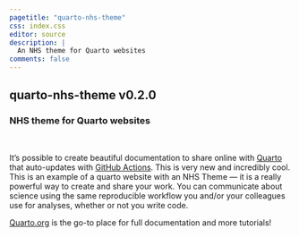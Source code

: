 ```yaml
---
pagetitle: "quarto-nhs-theme"
css: index.css
editor: source
description: | 
  An NHS theme for Quarto websites
comments: false
---
```


:::: {.hero-banner}

::: {.hero-image .hero-image-left}
:::

::: {.content-block}

# quarto-nhs-theme <span>v0.2.0</span>

### NHS theme for Quarto websites

:::

::: {.hero-image .hero-image-right}
:::

::::
</br>

It's possible to create beautiful documentation to share online with [Quarto](https://quarto.org) that auto-updates with [GitHub Actions](http://github.com). This is very new and incredibly cool. This is an example of a quarto website with an NHS Theme --- it is a really powerful way to create and share your work. You can communicate about science using the same reproducible workflow you and/or your colleagues use for analyses, whether or not you write code.

[Quarto.org](https://quarto.org) is the go-to place for full documentation and more tutorials! 